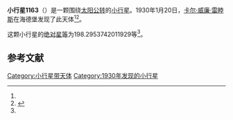 {{Infobox planet
| bgcolour = #FFFFC0
| name = 1163 Saga
| symbol = 
| image = 
| caption = 
| discovery = yes
| discovery_ref = 
| discoverer = [[卡尔·威廉·雷睦斯|卡尔·威廉·雷睦斯]]
| discovery_site = [[海德堡|海德堡]] 
| discovered = 1930年1月20日
| designations = yes
| mp_name = 
| named_after = 
| alt_names = 
| mp_category = [[外小行星带|外小行星带]]
| orbit_ref = <ref name="a">[http://ssd.jpl.nasa.gov/sbdb.cgi?sstr=1163 1163 Saga] {{Wayback|url=http://ssd.jpl.nasa.gov/sbdb.cgi?sstr=1163 |date=20140925103428 }}，小行星數據庫瀏覽器（JPL Small-Body Database Browser）－[[美国国家航空航天局|美国国家航空航天局]]喷气推进实验室</ref>
| epoch = 2456400.5 (2013年4月18日更新)
| aphelion = {{convert|3.372331451585749|AU|km|3|abbr=on|lk=out}}
| perihelion = {{convert|3.063800615378506|AU|km|3|abbr=on}}
| semimajor = {{convert|3.218066033482127|AU|km|3|abbr=on}}
| eccentricity = 0.047937307
| period = 2108.583744 [[日|日]]<br />5.77[[儒略年|儒略年]]
| avg_speed = 
| inclination = 9.025275758878051
| asc_node = 127.8021236523542
| mean_anomaly = 
| arg_peri = 198.2953742011929
| satellites = 
| physical_characteristics = yes
| dimensions = 
| mass = 
| density = 
| surface_grav = 
| escape_velocity = 
| sidereal_day = 
| axial_tilt = 
| pole_ecliptic_lat = 
| pole_ecliptic_lon = 
| albedo = 
| temperatures= 
| temp_name1 = 
| mean_temp_1 = 
| max_temp_1 = 
| temp_name2 = 
| max_temp_2 = 
| spectral_type = 
| abs_magnitude = 198.2953742011929
}}

'''小行星1163'''（{{lang-en|1163 Saga}}）是一颗围绕[[太阳|太阳]][[公转|公转]]的[[小行星|小行星]]。1930年1月20日，[[卡尔·威廉·雷睦斯|卡尔·威廉·雷睦斯]]在海德堡发现了此天体<ref name="a" /><ref>{{cite news|title=小行星列表|url=http://cfa-www.harvard.edu/iau/lists/NumberedMPs.txt|accessdate=2013-07-08|newspaper=哈佛大学|archive-date=2008-05-17|archive-url=https://web.archive.org/web/20080517010638/http://cfa-www.harvard.edu/iau/lists/NumberedMPs.txt|dead-url=no}}</ref>。

这颗小行星的[[绝对星等|绝对星等]]为198.2953742011929等<ref name="a" />。

==参考文献==
{{reflist}}
{{Minor Planet Number|[[小行星1162|小行星1162]]|[[小行星1164|小行星1164]]}}

{{小天体}}

[[Category:小行星带天体|Category:小行星带天体]]
[[Category:1930年发现的小行星|Category:1930年发现的小行星]]

{{asteroid-stub}}